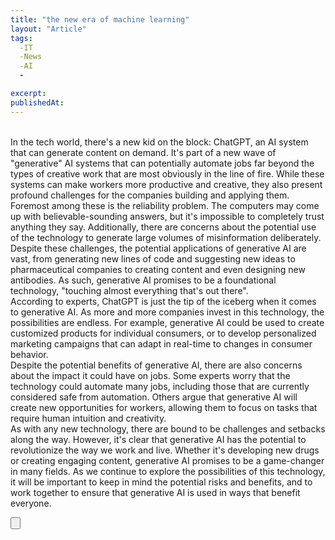 ```yaml
---
title: "the new era of machine learning"
layout: "Article"
tags: 
  -IT
  -News
  -AI
  -

excerpt:
publishedAt:
---
```


<br />
In the tech world, there's a new kid on the block: ChatGPT, an AI system that can generate content on demand. It's part of a new wave of "generative" AI systems that can potentially automate jobs far beyond the types of creative work that are most obviously in the line of fire. While these systems can make workers more productive and creative, they also present profound challenges for the companies building and applying them. Foremost among these is the reliability problem. The computers may come up with believable-sounding answers, but it's impossible to completely trust anything they say. Additionally, there are concerns about the potential use of the technology to generate large volumes of misinformation deliberately.
<br />
Despite these challenges, the potential applications of generative AI are vast, from generating new lines of code and suggesting new ideas to pharmaceutical companies to creating content and even designing new antibodies. As such, generative AI promises to be a foundational technology, "touching almost everything that's out there".
<br />
According to experts, ChatGPT is just the tip of the iceberg when it comes to generative AI. As more and more companies invest in this technology, the possibilities are endless. For example, generative AI could be used to create customized products for individual consumers, or to develop personalized marketing campaigns that can adapt in real-time to changes in consumer behavior.
<br />
Despite the potential benefits of generative AI, there are also concerns about the impact it could have on jobs. Some experts worry that the technology could automate many jobs, including those that are currently considered safe from automation. Others argue that generative AI will create new opportunities for workers, allowing them to focus on tasks that require human intuition and creativity.
<br />
As with any new technology, there are bound to be challenges and setbacks along the way. However, it's clear that generative AI has the potential to revolutionize the way we work and live. Whether it's developing new drugs or creating engaging content, generative AI promises to be a game-changer in many fields. As we continue to explore the possibilities of this technology, it will be important to keep in mind the potential risks and benefits, and to work together to ensure that generative AI is used in ways that benefit everyone.
<br />


<Button
  address="https://www.ft.com/content/1e34f334-4e73-4677-9713-99f85eed7ba0"
  text="Source"
/>